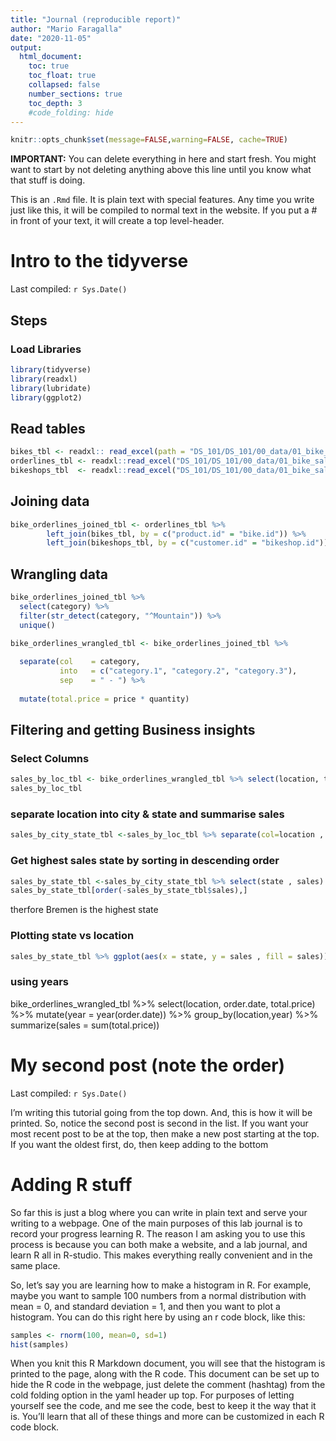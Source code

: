 ```yaml
---
title: "Journal (reproducible report)"
author: "Mario Faragalla"
date: "2020-11-05"
output:
  html_document:
    toc: true
    toc_float: true
    collapsed: false
    number_sections: true
    toc_depth: 3
    #code_folding: hide
---
```


```r
knitr::opts_chunk$set(message=FALSE,warning=FALSE, cache=TRUE)
```

**IMPORTANT:** You can delete everything in here and start fresh. You might want to start by not deleting anything above this line until you know what that stuff is doing.

This is an `.Rmd` file. It is plain text with special features. Any time you write just like this, it will be compiled to normal text in the website. If you put a \# in front of your text, it will create a top level-header.

# Intro to the tidyverse

Last compiled: `r Sys.Date()`

## Steps

### Load Libraries

```r
library(tidyverse)
library(readxl)
library(lubridate)
library(ggplot2)

```

## Read tables
```r
bikes_tbl <- readxl:: read_excel(path = "DS_101/DS_101/00_data/01_bike_sales/01_raw_data/bikes.xlsx")
orderlines_tbl <- readxl::read_excel("DS_101/DS_101/00_data/01_bike_sales/01_raw_data/orderlines.xlsx")
bikeshops_tbl  <- readxl::read_excel("DS_101/DS_101/00_data/01_bike_sales/01_raw_data/bikeshops.xlsx")
```
## Joining data
```r
bike_orderlines_joined_tbl <- orderlines_tbl %>%
        left_join(bikes_tbl, by = c("product.id" = "bike.id")) %>%
        left_join(bikeshops_tbl, by = c("customer.id" = "bikeshop.id"))
```
## Wrangling data
```r
bike_orderlines_joined_tbl %>% 
  select(category) %>%
  filter(str_detect(category, "^Mountain")) %>% 
  unique()
```  
```r
bike_orderlines_wrangled_tbl <- bike_orderlines_joined_tbl %>%
  
  separate(col    = category,
           into   = c("category.1", "category.2", "category.3"),
           sep    = " - ") %>%
  
  mutate(total.price = price * quantity)
```

## Filtering and getting Business insights

### Select Columns

```r
sales_by_loc_tbl <- bike_orderlines_wrangled_tbl %>% select(location, total.price) 
sales_by_loc_tbl
```

### separate location into city & state and summarise sales

```r
sales_by_city_state_tbl <-sales_by_loc_tbl %>% separate(col=location , into=c("city","state"),sep=",",convert=T) %>% group_by(state,city) %>% summarise(sales = sum(total.price))
```

### Get highest sales state by sorting in descending order
```r
sales_by_state_tbl <-sales_by_city_state_tbl %>% select(state , sales)
sales_by_state_tbl[order(-sales_by_state_tbl$sales),]
```
therfore Bremen is the highest state

### Plotting state vs location
```r
sales_by_state_tbl %>% ggplot(aes(x = state, y = sales , fill = sales)) + geom_col()
```
### using years
bike_orderlines_wrangled_tbl %>% select(location, order.date, total.price) %>%  mutate(year = year(order.date)) %>% group_by(location,year) %>% summarize(sales = sum(total.price))

# My second post (note the order)

Last compiled: `r Sys.Date()`

I'm writing this tutorial going from the top down. And, this is how it will be printed. So, notice the second post is second in the list. If you want your most recent post to be at the top, then make a new post starting at the top. If you want the oldest first, do, then keep adding to the bottom

# Adding R stuff

So far this is just a blog where you can write in plain text and serve your writing to a webpage. One of the main purposes of this lab journal is to record your progress learning R. The reason I am asking you to use this process is because you can both make a website, and a lab journal, and learn R all in R-studio. This makes everything really convenient and in the same place. 

So, let's say you are learning how to make a histogram in R. For example, maybe you want to sample 100 numbers from a normal distribution with mean = 0, and standard deviation = 1, and then you want to plot a histogram. You can do this right here by using an r code block, like this:

```r
samples <- rnorm(100, mean=0, sd=1)
hist(samples)
```

When you knit this R Markdown document, you will see that the histogram is printed to the page, along with the R code. This document can be set up to hide the R code in the webpage, just delete the comment (hashtag) from the cold folding option in the yaml header up top. For purposes of letting yourself see the code, and me see the code, best to keep it the way that it is. You'll learn that all of these things and more can be customized in each R code block.